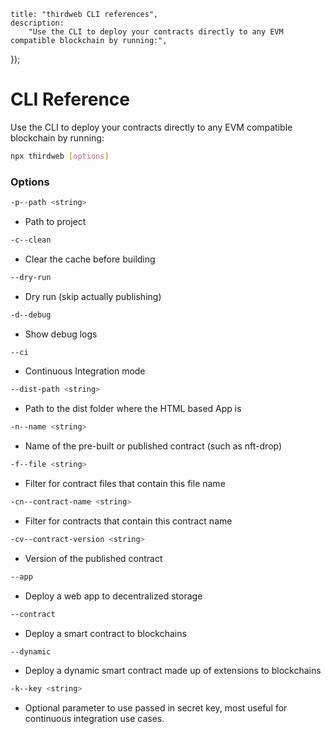 
	title: "thirdweb CLI references",
	description:
		"Use the CLI to deploy your contracts directly to any EVM compatible blockchain by running:",
});

# CLI Reference

Use the CLI to deploy your contracts directly to any EVM compatible blockchain by running:

```bash
npx thirdweb [options]
```

### Options

```bash
-p--path <string>
```

- Path to project

```bash
-c--clean
```

- Clear the cache before building

```bash
--dry-run
```

- Dry run (skip actually publishing)

```bash
-d--debug
```

- Show debug logs

```bash
--ci
```

- Continuous Integration mode

```bash
--dist-path <string>
```

- Path to the dist folder where the HTML based App is

```bash
-n--name <string>
```

- Name of the pre-built or published contract (such as nft-drop)

```bash
-f--file <string>
```

- Filter for contract files that contain this file name

```bash
-cn--contract-name <string>
```

- Filter for contracts that contain this contract name

```bash
-cv--contract-version <string>
```

- Version of the published contract

```bash
--app
```

- Deploy a web app to decentralized storage

```bash
--contract
```

- Deploy a smart contract to blockchains

```bash
--dynamic
```

- Deploy a dynamic smart contract made up of extensions to blockchains

```bash
-k--key <string>
```

- Optional parameter to use passed in secret key, most useful for continuous integration use cases.
